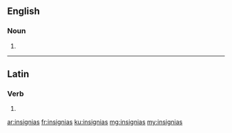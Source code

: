 ==English==

===Noun===
{{head|en|noun plural form}}

# {{plural of|insignia|lang=en}}

----

==Latin==

===Verb===
{{la-verb-form|insigniās}}

# {{inflection of|insigniō||2|s|pres|actv|subj|lang=la}}

[[ar:insignias]]
[[fr:insignias]]
[[ku:insignias]]
[[mg:insignias]]
[[my:insignias]]